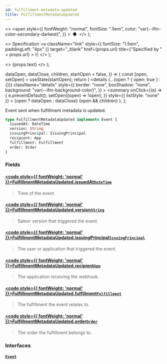 ```yaml
---
id: fulfillment-metadata-updated
title: FulfillmentMetadataUpdated
---
```


  <>
    <span
      style={{
        fontWeight: "normal",
        fontSize: ".5em",
        color: "var(--ifm-color-secondary-darkest)",
      }}
    >
      &nbsp;●&nbsp;
    </span>
  </>
);

  <>
    Specification
    <a
      className="link"
      style={{ fontSize: "1.5em", paddingLeft: "4px" }}
      target="\_blank"
      href={props.url}
      title={"Specified by " + props.url}
    >
      ⎘
    </a>
  </>
);

  <>
    <span className={props.class}>{props.text}</span>
  </>
);


  dataOpen,
  dataClose,
  children,
  startOpen = false,
}) => {
  const [open, setOpen] = useState(startOpen);
  return (
    <details
      {...(open ? { open: true } : {})}
      className="details"
      style={{
        border: "none",
        boxShadow: "none",
        background: "var(--ifm-background-color)",
      }}
    >
      <summary
        onClick={(e) => {
          e.preventDefault();
          setOpen((open) => !open);
        }}
        style={{ listStyle: "none" }}
      >
        {open ? dataOpen : dataClose}
      </summary>
      {open && children}
    </details>
  );
};

Event sent when fulfillment metadata is updated.

<Badge text="Added in Saleor 3.8" class="secondary margin-bottom--sm" />

```graphql
type FulfillmentMetadataUpdated implements Event {
  issuedAt: DateTime
  version: String
  issuingPrincipal: IssuingPrincipal
  recipient: App
  fulfillment: Fulfillment
  order: Order
}
```

### Fields

#### [<code style={{ fontWeight: 'normal' }}>FulfillmentMetadataUpdated.<b>issuedAt</b></code>](#)<Bullet />[`DateTime`](../../../api-reference/miscellaneous/scalars/date-time) <Badge class="badge badge--secondary" text="scalar"/> <Badge class="badge badge--secondary" text="miscellaneous"/>

> Time of the event.

#### [<code style={{ fontWeight: 'normal' }}>FulfillmentMetadataUpdated.<b>version</b></code>](#)<Bullet />[`String`](../../../api-reference/miscellaneous/scalars/string) <Badge class="badge badge--secondary" text="scalar"/> <Badge class="badge badge--secondary" text="miscellaneous"/>

> Saleor version that triggered the event.

#### [<code style={{ fontWeight: 'normal' }}>FulfillmentMetadataUpdated.<b>issuingPrincipal</b></code>](#)<Bullet />[`IssuingPrincipal`](../../../api-reference/miscellaneous/unions/issuing-principal) <Badge class="badge badge--secondary" text="union"/> <Badge class="badge badge--secondary" text="miscellaneous"/>

> The user or application that triggered the event.

#### [<code style={{ fontWeight: 'normal' }}>FulfillmentMetadataUpdated.<b>recipient</b></code>](#)<Bullet />[`App`](../../../api-reference/apps/objects/app) <Badge class="badge badge--secondary" text="object"/> <Badge class="badge badge--secondary" text="apps"/>

> The application receiving the webhook.

#### [<code style={{ fontWeight: 'normal' }}>FulfillmentMetadataUpdated.<b>fulfillment</b></code>](#)<Bullet />[`Fulfillment`](../../../api-reference/orders/objects/fulfillment) <Badge class="badge badge--secondary" text="object"/> <Badge class="badge badge--secondary" text="orders"/>

> The fulfillment the event relates to.

#### [<code style={{ fontWeight: 'normal' }}>FulfillmentMetadataUpdated.<b>order</b></code>](#)<Bullet />[`Order`](../../../api-reference/orders/objects/order) <Badge class="badge badge--secondary" text="object"/> <Badge class="badge badge--secondary" text="orders"/>

> The order the fulfillment belongs to.

### Interfaces

#### [`Event`](../../../api-reference/miscellaneous/interfaces/event) <Badge class="badge badge--secondary" text="interface"/> <Badge class="badge badge--secondary" text="miscellaneous"/>

>
